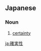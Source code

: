 ==Japanese==
{{ja-kanjitab|かく|じつ|せい|yomi=on}}

===Noun===
{{ja-noun|かくじつせい}}
# [[certainty]]

[[ja:確実性]]